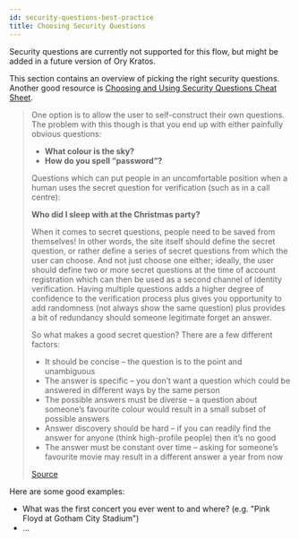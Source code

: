 ```yaml
---
id: security-questions-best-practice
title: Choosing Security Questions
---
```


Security questions are currently not supported for this flow, but might be added
in a future version of Ory Kratos.

This section contains an overview of picking the right security questions.
Another good resource is
[Choosing and Using Security Questions Cheat Sheet](https://cheatsheetseries.owasp.org/cheatsheets/Choosing_and_Using_Security_Questions_Cheat_Sheet.html).

> One option is to allow the user to self-construct their own questions. The
> problem with this though is that you end up with either painfully obvious
> questions:
>
> - **What colour is the sky?**
> - **How do you spell “password”?**
>
> Questions which can put people in an uncomfortable position when a human uses
> the secret question for verification (such as in a call centre):
>
> **Who did I sleep with at the Christmas party?**
>
> When it comes to secret questions, people need to be saved from themselves! In
> other words, the site itself should define the secret question, or rather
> define a series of secret questions from which the user can choose. And not
> just choose one either; ideally, the user should define two or more secret
> questions at the time of account registration which can then be used as a
> second channel of identity verification. Having multiple questions adds a
> higher degree of confidence to the verification process plus gives you
> opportunity to add randomness (not always show the same question) plus
> provides a bit of redundancy should someone legitimate forget an answer.
>
> So what makes a good secret question? There are a few different factors:
>
> - It should be concise – the question is to the point and unambiguous
> - The answer is specific – you don’t want a question which could be answered
>   in different ways by the same person
> - The possible answers must be diverse – a question about someone’s favourite
>   colour would result in a small subset of possible answers
> - Answer discovery should be hard – if you can readily find the answer for
>   anyone (think high-profile people) then it’s no good
> - The answer must be constant over time – asking for someone’s favourite movie
>   may result in a different answer a year from now
>
> [Source](https://www.troyhunt.com/everything-you-ever-wanted-to-know/)

Here are some good examples:

- What was the first concert you ever went to and where? (e.g. "Pink Floyd at
  Gotham City Stadium")
- ...
